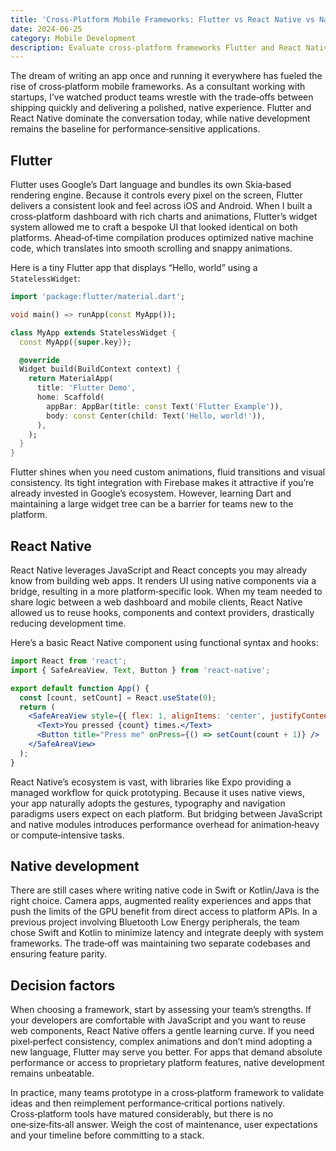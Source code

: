 ```yaml
---
title: 'Cross‑Platform Mobile Frameworks: Flutter vs React Native vs Native'
date: 2024-06-25
category: Mobile Development
description: Evaluate cross‑platform frameworks Flutter and React Native, understand their strengths and consider when native development might be the better choice.
---
```

The dream of writing an app once and running it everywhere has fueled the rise of cross‑platform mobile frameworks. As a consultant working with startups, I’ve watched product teams wrestle with the trade‑offs between shipping quickly and delivering a polished, native experience. Flutter and React Native dominate the conversation today, while native development remains the baseline for performance‑sensitive applications.

## Flutter

Flutter uses Google’s Dart language and bundles its own Skia‑based rendering engine. Because it controls every pixel on the screen, Flutter delivers a consistent look and feel across iOS and Android. When I built a cross‑platform dashboard with rich charts and animations, Flutter’s widget system allowed me to craft a bespoke UI that looked identical on both platforms. Ahead‑of‑time compilation produces optimized native machine code, which translates into smooth scrolling and snappy animations.

Here is a tiny Flutter app that displays “Hello, world” using a `StatelessWidget`:

```dart
import 'package:flutter/material.dart';

void main() => runApp(const MyApp());

class MyApp extends StatelessWidget {
  const MyApp({super.key});

  @override
  Widget build(BuildContext context) {
    return MaterialApp(
      title: 'Flutter Demo',
      home: Scaffold(
        appBar: AppBar(title: const Text('Flutter Example')),
        body: const Center(child: Text('Hello, world!')),
      ),
    );
  }
}
```

Flutter shines when you need custom animations, fluid transitions and visual consistency. Its tight integration with Firebase makes it attractive if you’re already invested in Google’s ecosystem. However, learning Dart and maintaining a large widget tree can be a barrier for teams new to the platform.

## React Native

React Native leverages JavaScript and React concepts you may already know from building web apps. It renders UI using native components via a bridge, resulting in a more platform‑specific look. When my team needed to share logic between a web dashboard and mobile clients, React Native allowed us to reuse hooks, components and context providers, drastically reducing development time.

Here’s a basic React Native component using functional syntax and hooks:

```jsx
import React from 'react';
import { SafeAreaView, Text, Button } from 'react-native';

export default function App() {
  const [count, setCount] = React.useState(0);
  return (
    <SafeAreaView style={{ flex: 1, alignItems: 'center', justifyContent: 'center' }}>
      <Text>You pressed {count} times.</Text>
      <Button title="Press me" onPress={() => setCount(count + 1)} />
    </SafeAreaView>
  );
}
```

React Native’s ecosystem is vast, with libraries like Expo providing a managed workflow for quick prototyping. Because it uses native views, your app naturally adopts the gestures, typography and navigation paradigms users expect on each platform. But bridging between JavaScript and native modules introduces performance overhead for animation‑heavy or compute‑intensive tasks.

## Native development

There are still cases where writing native code in Swift or Kotlin/Java is the right choice. Camera apps, augmented reality experiences and apps that push the limits of the GPU benefit from direct access to platform APIs. In a previous project involving Bluetooth Low Energy peripherals, the team chose Swift and Kotlin to minimize latency and integrate deeply with system frameworks. The trade‑off was maintaining two separate codebases and ensuring feature parity.

## Decision factors

When choosing a framework, start by assessing your team’s strengths. If your developers are comfortable with JavaScript and you want to reuse web components, React Native offers a gentle learning curve. If you need pixel‑perfect consistency, complex animations and don’t mind adopting a new language, Flutter may serve you better. For apps that demand absolute performance or access to proprietary platform features, native development remains unbeatable.

In practice, many teams prototype in a cross‑platform framework to validate ideas and then reimplement performance‑critical portions natively. Cross‑platform tools have matured considerably, but there is no one‑size‑fits‑all answer. Weigh the cost of maintenance, user expectations and your timeline before committing to a stack.